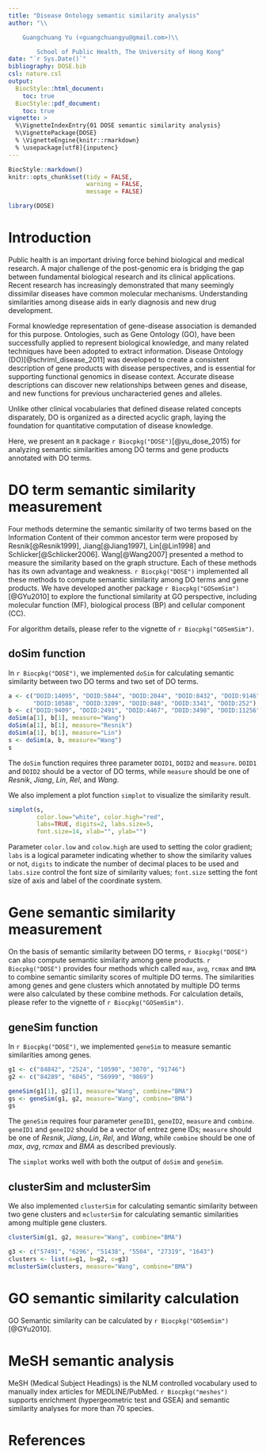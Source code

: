```yaml
---
title: "Disease Ontology semantic similarity analysis"
author: "\\

	Guangchuang Yu (<guangchuangyu@gmail.com>)\\

        School of Public Health, The University of Hong Kong"
date: "`r Sys.Date()`"
bibliography: DOSE.bib
csl: nature.csl
output:
  BiocStyle::html_document:
    toc: true
  BiocStyle::pdf_document:
    toc: true
vignette: >
  %\VignetteIndexEntry{01 DOSE semantic similarity analysis}
  %\VignettePackage{DOSE}
  % \VignetteEngine{knitr::rmarkdown}
  % \usepackage[utf8]{inputenc}
---
```


```r
BiocStyle::markdown()
knitr::opts_chunk$set(tidy = FALSE,
                      warning = FALSE,
                      message = FALSE)
```

```r
library(DOSE)
```

# Introduction

Public health is an important driving force behind biological and medical research.
A major challenge of the post-genomic era is bridging the gap between fundamental biological research and its clinical applications.
Recent research has increasingly demonstrated that many seemingly dissimilar diseases have common molecular mechanisms.
Understanding similarities among disease aids in early diagnosis and new drug development.


Formal knowledge representation of gene-disease association is demanded for this purpose.
Ontologies, such as Gene Ontology (GO), have been successfully applied to represent biological knowledge, and many related techniques have been adopted to extract information.
Disease Ontology (DO)[@schriml_disease_2011] was developed to create a consistent description of gene products with disease perspectives, and is essential for supporting functional genomics in disease context.
Accurate disease descriptions can discover new relationships between genes and disease, and new functions for previous uncharacteried genes and alleles.


Unlike other clinical vocabularies that defined disease related concepts disparately, DO is organized as a directed acyclic graph, laying the foundation for quantitative computation of disease knowledge.

Here, we present an `R` package `r Biocpkg("DOSE")`[@yu_dose_2015) for analyzing semantic similarities among DO terms and gene products annotated with DO terms.


# DO term semantic similarity measurement

Four methods determine the semantic similarity of two terms based on the Information Content of
their common ancestor term were proposed by Resnik[@Resnik1999], Jiang[@Jiang1997],
Lin[@Lin1998] and Schlicker[@Schlicker2006]. Wang[@Wang2007] presented a method to measure the similarity based on the graph structure. Each of these methods has its own advantage and weakness. `r Biocpkg("DOSE")` implemented all these methods to compute semantic similarity among DO terms and gene products. We have developed another package `r Biocpkg("GOSemSim")`[@GYu2010] to explore the functional similarity at GO perspective, including molecular function (MF), biological process (BP) and cellular component (CC).


For algorithm details, please refer to the vignette of `r Biocpkg("GOSemSim")`.

## doSim function

In `r Biocpkg("DOSE")`, we implemented `doSim` for calculating semantic similarity between two DO terms and two set of DO terms.

```r
a <- c("DOID:14095", "DOID:5844", "DOID:2044", "DOID:8432", "DOID:9146",
       "DOID:10588", "DOID:3209", "DOID:848", "DOID:3341", "DOID:252")
b <- c("DOID:9409", "DOID:2491", "DOID:4467", "DOID:3498", "DOID:11256")
doSim(a[1], b[1], measure="Wang")
doSim(a[1], b[1], measure="Resnik")
doSim(a[1], b[1], measure="Lin")
s <- doSim(a, b, measure="Wang")
s
```

The `doSim` function requires three parameter `DOID1`, `DOID2` and `measure`. `DOID1` and `DOID2` should be a vector of DO terms, while `measure` should be one of _Resnik_, _Jiang_, _Lin_, _Rel_, and _Wang_.


We also implement a plot function `simplot` to visualize the similarity result.
```r
simplot(s,
        color.low="white", color.high="red",
        labs=TRUE, digits=2, labs.size=5,
        font.size=14, xlab="", ylab="")
```

Parameter `color.low` and `colow.high` are used to setting the color gradient; `labs` is a logical parameter indicating whether to show the similarity values or not, `digits` to indicate the number of decimal places to be used and `labs.size` control the font size of similarity values; `font.size` setting the font size of axis and label of the coordinate system.

# Gene semantic similarity measurement

On the basis of semantic similarity between DO terms, `r Biocpkg("DOSE")` can also compute semantic similarity among gene products. `r Biocpkg("DOSE")` provides four methods which called `max`, `avg`, `rcmax` and `BMA` to combine semantic similarity scores of multiple DO terms. The similarities among genes and gene clusters which annotated by multiple DO terms were also calculated by these combine methods. For calculation details, please refer to the vignette of `r Biocpkg("GOSemSim")`.

## geneSim function

In `r Biocpkg("DOSE")`, we implemented `geneSim` to measure semantic similarities among genes.

```r
g1 <- c("84842", "2524", "10590", "3070", "91746")
g2 <- c("84289", "6045", "56999", "9869")

geneSim(g1[1], g2[1], measure="Wang", combine="BMA")
gs <- geneSim(g1, g2, measure="Wang", combine="BMA")
gs
```

The `geneSim` requires four parameter `geneID1`, `geneID2`, `measure` and `combine`. `geneID1` and `geneID2` should be a vector of entrez gene IDs; `measure` should be one of _Resnik_, _Jiang_, _Lin_, _Rel_, and _Wang_, while `combine` should be one of _max_, _avg_, _rcmax_ and _BMA_ as described previously.

The `simplot` works well with both the output of `doSim` and `geneSim`.


## clusterSim and mclusterSim

We also implemented `clusterSim` for calculating semantic similarity between two gene clusters and `mclusterSim` for calculating semantic similarities among multiple gene clusters.

```r
clusterSim(g1, g2, measure="Wang", combine="BMA")
```

```r
g3 <- c("57491", "6296", "51438", "5504", "27319", "1643")
clusters <- list(a=g1, b=g2, c=g3)
mclusterSim(clusters, measure="Wang", combine="BMA")
```


# GO semantic similarity calculation

GO Semantic similarity can be calculated by `r Biocpkg("GOSemSim")`[@GYu2010].


# MeSH semantic analysis

MeSH (Medical Subject Headings) is the NLM controlled vocabulary used
to manually index articles for MEDLINE/PubMed. `r Biocpkg("meshes")`
supports enrichment (hypergeometric test and GSEA) and semantic
similarity analyses for more than 70 species.


# References

